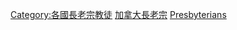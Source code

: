 {{Commons category|Presbyterians from Canada}}

[[Category:各國長老宗教徒|Category:各國長老宗教徒]]
[[Category:加拿大長老宗|]]
[[Category:加拿大喀爾文主義者與改革宗基督徒|Presbyterians]]
